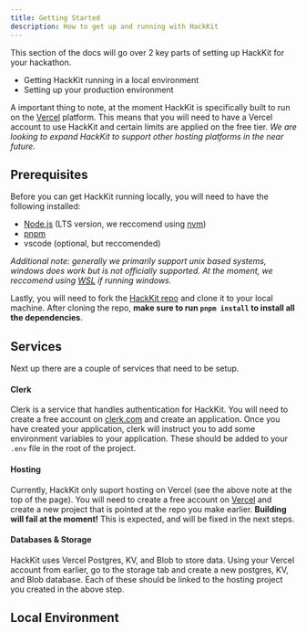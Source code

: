 ```yaml
---
title: Getting Started
description: How to get up and running with HackKit
---
```


This section of the docs will go over 2 key parts of setting up HackKit for your hackathon.

- Getting HackKit running in a local environment
- Setting up your production environment

A important thing to note, at the moment HackKit is specifically built to run on the [Vercel](https://vercel.com/) platform. This means that you will need to have a Vercel account to use HackKit and certain limits are applied on the free tier. *We are looking to expand HackKit to support other hosting platforms in the near future.*

## Prerequisites

Before you can get HackKit running locally, you will need to have the following installed:

- [Node.js](https://nodejs.org/en/) (LTS version, we reccomend using [nvm](https://github.com/nvm-sh/nvm))
- [pnpm](https://pnpm.io/)
- vscode (optional, but reccomended)

<Callout>*Additional note: generally we primarily support unix based systems, windows does work but is not officially supported. At the moment, we reccomend using [WSL](https://docs.microsoft.com/en-us/windows/wsl/install) if running windows.*</Callout>

Lastly, you will need to fork the [HackKit repo](https://github.com/acmutsa/hackkit) and clone it to your local machine. After cloning the repo, **make sure to run `pnpm install` to install all the dependencies**.

## Services

Next up there are a couple of services that need to be setup. 

#### Clerk

Clerk is a service that handles authentication for HackKit. You will need to create a free account on [clerk.com](https://clerk.com/) and create an application. Once you have created your application, clerk will instruct you to add some environment variables to your application. These should be added to your `.env` file in the root of the project.

#### Hosting

Currently, HackKit only suport hosting on Vercel (see the above note at the top of the page). You will need to create a free account on [Vercel](https://vercel.com/) and create a new project that is pointed at the repo you make earlier. **Building will fail at the moment!** This is expected, and will be fixed in the next steps.

#### Databases & Storage

HackKit uses Vercel Postgres, KV, and Blob to store data. Using your Vercel account from earlier, go to the storage tab and create a new postgres, KV, and Blob database. Each of these should be linked to the hosting project you created in the above step.

## Local Environment

